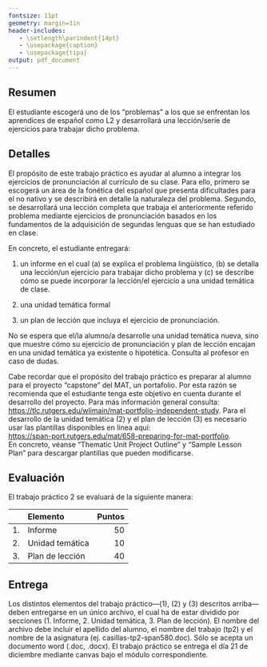 ```yaml
---
fontsize: 11pt
geometry: margin=1in
header-includes:
   - \setlength\parindent{14pt}
   - \usepackage{caption}
   - \usepackage{tipa}
output: pdf_document
---
```


\begin{center}
\large{\textbf{Los sonidos del español | Fonética para maestros}}\\ [1ex]
\normalsize{\emph{Trabajo práctico 2: Ejercicio de pronunciación}} \\ [1ex]
\normalsize{otoño 2022}
\end{center}



## Resumen

El estudiante escogerá uno de los "problemas" a los que se enfrentan los 
aprendices de español como L2 y desarrollará una lección/serie de ejercicios
para trabajar dicho problema.

## Detalles

El propósito de este trabajo práctico es ayudar al alumno a integrar los 
ejercicios de pronunciación al currículo de su clase. 
Para ello, primero se escogerá un área de la fonética del español que presenta 
dificultades para el no nativo y se describirá en detalle la naturaleza del 
problema. 
Segundo, se desarrollará una lección completa que trabaja el anteriormente 
referido problema mediante ejercicios de pronunciación basados en los 
fundamentos de la adquisición de segundas lenguas que se han estudiado en 
clase.

\noindent En concreto, el estudiante entregará:  

1. un informe en el cual (a) se explica el problema lingüístico, (b) se 
detalla una lección/un ejercicio para trabajar dicho problema y (c) se describe 
cómo se puede incorporar la lección/el ejercicio a una unidad temática de 
clase. 

2. una unidad temática formal

3. un plan de lección que incluya el ejercicio de pronunciación.

\noindent No se espera que el/la alumno/a desarrolle una unidad temática nueva, 
sino que muestre cómo su ejercicio de pronunciación y plan de lección encajan 
en una unidad temática ya existente o hipotética. Consulta al profesor en 
caso de dudas. 

\noindent Cabe recordar que el propósito del trabajo práctico es preparar al 
alumno para el proyecto "capstone" del MAT, un portafolio.
Por esta razón se recomienda que el estudiante tenga este objetivo en cuenta 
durante el desarrollo del proyecto. 
Para más información general consulta:  
[https://tlc.rutgers.edu/wlimain/mat-portfolio-independent-study](https://tlc.rutgers.edu/wlimain/mat-portfolio-independent-study). 
Para el desarrollo de la unidad temática (2) y el plan de lección (3) es 
necesario usar las plantillas disponibles en línea aquí:  
[https://span-port.rutgers.edu/mat/658-preparing-for-mat-portfolio](https://span-port.rutgers.edu/mat/658-preparing-for-mat-portfolio).  
En concreto, véanse "Thematic Unit Project Outline" y "Sample Lesson Plan" 
para descargar plantillas que pueden modificarse. 

\clearpage

## Evaluación 

\noindent El trabajo práctico 2 se evaluará de la siguiente manera: 

\vspace{0.2in}

|    | Elemento        | Puntos |
| :- | :-------------- | -----: |
| 1. | Informe         |  50    |
| 2. | Unidad temática |  10    |
| 3. | Plan de lección |  40    |


## Entrega 

Los distintos elementos del trabajo práctico---(1), (2) y (3) descritos 
arriba---deben entregarse en un único archivo, el cual ha de estar
dividido por secciones (1. Informe, 2. Unidad temática, 3. Plan de lección).
El nombre del archivo debe incluir el apellido del alumno, el nombre del 
trabajo (tp2) y el nombre de la asignatura (ej. casillas-tp2-span580.doc). 
Sólo se acepta un documento word (.doc, .docx). 
El trabajo práctico se entrega el día 21 de diciembre mediante canvas bajo 
el módulo correspondiente. 

